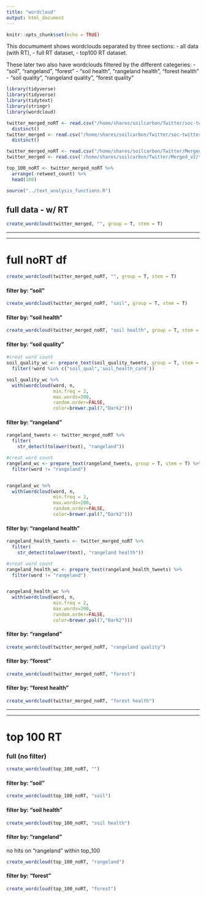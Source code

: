 ```yaml
---
title: "wordcloud"
output: html_document
---
```


```r
knitr::opts_chunk$set(echo = TRUE)
```


This documument shows wordclouds separated by three sections: 
- all data (with RT), 
- full RT dataset, 
- top100 RT dataset.  

These later two also have wordclouds filtered by the different categeries:
- "soil", "rangeland", "forest"
- "soil health", "rangeland health", "forest health"
- "soil quality", "rangeland quality", "forest quality"
  
  
```r
library(tidyverse)
library(tidyverse)
library(tidytext)
library(stringr)
library(wordcloud)

twitter_merged_noRT <- read.csv("/home/shares/soilcarbon/Twitter/soc-twitter/twitter_merged_noRT.csv", stringsAsFactors = FALSE) %>% 
  distinct()
twitter_merged <- read.csv("/home/shares/soilcarbon/Twitter/soc-twitter/twitter_merged.csv", stringsAsFactors = FALSE) %>% 
  distinct()

twitter_merged_noRT <- read.csv("/home/shares/soilcarbon/Twitter/Merged_v2/twitter_merged_noRT_v2.csv", stringsAsFactors = FALSE) 
twitter_merged <- read.csv('/home/shares/soilcarbon/Twitter/Merged_v2/twitter_merged_v2.csv', stringsAsFactors = FALSE)

top_100_noRT <- twitter_merged_noRT %>% 
  arrange(-retweet_count) %>% 
  head(100)
```



```r
source("../text_analysis_functions.R")
```

## full data - w/ RT
```r
create_wordcloud(twitter_merged, "", group = T, stem = T)
```

***  
***  

# full noRT df
```r
create_wordcloud(twitter_merged_noRT, "", group = T, stem = T)
```
  
#### filter by: "soil"
```r
create_wordcloud(twitter_merged_noRT, "soil", group = T, stem = T)
```  
  
#### filter by: "soil health"
```r
create_wordcloud(twitter_merged_noRT, "soil health", group = T, stem = T)
```  

#### filter by: "soil quality"
```r

#creat word count
soil_quality_wc <- prepare_text(soil_quality_tweets, group = T, stem = T) %>% 
  filter(!word %in% c("soil_qual",'soil_health_card'))

soil_quality_wc %>% 
  with(wordcloud(word, n, 
                 min.freq = 2,
                 max.words=200, 
                 random.order=FALSE, 
                 color=brewer.pal(7,"Dark2")))
```  

  
#### filter by: "rangeland"
```r
rangeland_tweets <- twitter_merged_noRT %>% 
  filter(
    str_detect(tolower(text), "rangeland"))

#creat word count
rangeland_wc <- prepare_text(rangeland_tweets, group = T, stem = T) %>% 
  filter(word != "rangeland")


rangeland_wc %>% 
  with(wordcloud(word, n, 
                 min.freq = 2,
                 max.words=200, 
                 random.order=FALSE, 
                 color=brewer.pal(7,"Dark2")))


```  
  
    
#### filter by: "rangeland health"
```r
rangeland_health_tweets <- twitter_merged_noRT %>% 
  filter(
    str_detect(tolower(text), "rangeland health"))

#creat word count
rangeland_health_wc <- prepare_text(rangeland_health_tweets) %>% 
  filter(word != "rangeland")


rangeland_health_wc %>% 
  with(wordcloud(word, n, 
                 min.freq = 2,
                 max.words=200, 
                 random.order=FALSE, 
                 color=brewer.pal(7,"Dark2")))
```  
 
   
#### filter by: "rangeland"
```r
create_wordcloud(twitter_merged_noRT, "rangeland quality")
```  
 
  
#### filter by: "forest"
```r
create_wordcloud(twitter_merged_noRT, "forest")
```

#### filter by: "forest health"
```r
create_wordcloud(twitter_merged_noRT, "forest health")
```


***
***
  
  
# top 100 RT
### full (no filter)
```r
create_wordcloud(top_100_noRT, "")
```
  
  
#### filter by: "soil"
```r
create_wordcloud(top_100_noRT, "soil")
```
  
#### filter by: "soil health"
```r
create_wordcloud(top_100_noRT, "soil health")
```
 
  
#### filter by: "rangeland"
no hits on "rangeland" within top_100
```r
create_wordcloud(top_100_noRT, "rangeland")
```
  
      
#### filter by: "forest"
```r
create_wordcloud(top_100_noRT, "forest")
```
